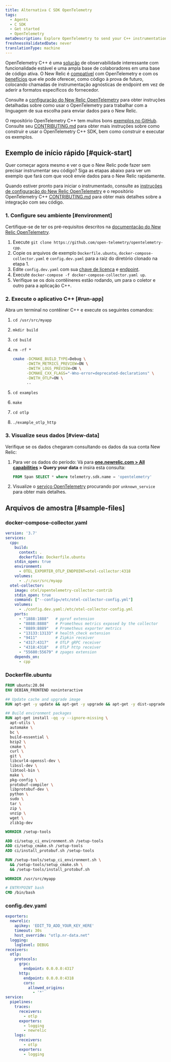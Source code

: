 ```yaml
---
title: Alternativa C SDK OpenTelemetry
tags:
  - Agents
  - C SDK
  - Get started
  - OpenTelemetry
metaDescription: Explore OpenTelemetry to send your C++ instrumentation data to New Relic.
freshnessValidatedDate: never
translationType: machine
---
```


OpenTelemetry C++ é uma [solução](https://github.com/open-telemetry/opentelemetry-cpp) de observabilidade interessante com funcionalidade estável e uma ampla base de colaboradores em uma base de código ativa. O New Relic é [compatível](/docs/integrations/open-source-telemetry-integrations/opentelemetry/introduction-opentelemetry-new-relic/) com OpenTelemetry e com os [benefícios](/docs/more-integrations/open-source-telemetry-integrations/opentelemetry/opentelemetry-introduction/) que ele pode oferecer, como código à prova de futuro, colocando chamadas de instrumentação agnósticas de endpoint em vez de aderir a formatos específicos do fornecedor.

Consulte a [configuração do New Relic OpenTelemetry](/docs/more-integrations/open-source-telemetry-integrations/opentelemetry/opentelemetry-setup/) para obter instruções detalhadas sobre como usar o OpenTelemetry para trabalhar com a linguagem de sua escolha para enviar dados para o New Relic.

O repositório OpenTelemetry C++ tem muitos bons [exemplos no GitHub](https://github.com/open-telemetry/opentelemetry-cpp/tree/main/examples). Consulte seu [CONTRIBUTING.md](https://github.com/open-telemetry/opentelemetry-cpp/blob/main/CONTRIBUTING.md) para obter mais instruções sobre como construir e usar o OpenTelemetry C++ SDK, bem como construir e executar os exemplos.

## Exemplo de início rápido [#quick-start]

Quer começar agora mesmo e ver o que o New Relic pode fazer sem precisar instrumentar seu código? Siga as etapas abaixo para ver um exemplo que fará com que você envie dados para o New Relic rapidamente.

Quando estiver pronto para iniciar o instrumentado, consulte as [instruções de configuração do New Relic OpenTelemetry](/docs/more-integrations/open-source-telemetry-integrations/opentelemetry/opentelemetry-setup/) e o repositório OpenTelemetry C++ [CONTRIBUTING.md](https://github.com/open-telemetry/opentelemetry-cpp/blob/main/CONTRIBUTING.md) para obter mais detalhes sobre a integração com seu código.

### 1. Configure seu ambiente [#environment]

Certifique-se de ter os pré-requisitos descritos na [documentação do New Relic OpenTelemetry](/docs/more-integrations/open-source-telemetry-integrations/opentelemetry/opentelemetry-setup/#prereqs).

1. Execute `git clone https://github.com/open-telemetry/opentelemetry-cpp`.
2. Copie os arquivos de exemplo `Dockerfile.ubuntu`, `docker-compose-collector.yaml` e `config.dev.yaml` para a raiz do diretório clonado na etapa 1.
3. Edite `config.dev.yaml` com sua [chave de licença](/docs/apis/intro-apis/new-relic-api-keys/#ingest-license-key) e [endpoint](/docs/more-integrations/open-source-telemetry-integrations/opentelemetry/opentelemetry-setup/#review-settings).
4. Execute `docker-compose -f docker-compose-collector.yaml up`.
5. Verifique se os dois contêineres estão rodando, um para o coletor e outro para a aplicação C++.

### 2. Execute o aplicativo C++ [#run-app]

Abra um terminal no contêiner C++ e execute os seguintes comandos:

1. `cd /usr/src/myapp`

2. `mkdir build`

3. `cd build`

4. `rm -rf *`

   ```bash
   cmake -DCMAKE_BUILD_TYPE=Debug \
         -DWITH_METRICS_PREVIEW=ON \
         -DWITH_LOGS_PREVIEW=ON \
         -DCMAKE_CXX_FLAGS="-Wno-error=deprecated-declarations" \
         -DWITH_OTLP=ON \
         ..
   ```

5. `cd examples`

6. `make`

7. `cd otlp`

8. `./example_otlp_http`

### 3. Visualize seus dados [#view-data]

Verifique se os dados chegaram consultando os dados da sua conta New Relic:

1. Para ver os dados do período: Vá para <DNT>**[one.newrelic.com > All capabilities](https://one.newrelic.com/all-capabilities) > Query your data**</DNT> e insira esta consulta:

   ```sql
   FROM Span SELECT * where telemetry.sdk.name = 'opentelemetry'
   ```

2. Visualize o [serviço OpenTelemetry](/docs/more-integrations/open-source-telemetry-integrations/opentelemetry/opentelemetry-view-your-data#explorer) procurando por `unknown_service` para obter mais detalhes.

## Arquivos de amostra [#sample-files]

### docker-compose-collector.yaml

```yaml
version: '3.7'
services:
  cpp:
    build:
      context: .
      dockerfile: Dockerfile.ubuntu
    stdin_open: true
    environment:
      - OTEL_EXPORTER_OTLP_ENDPOINT=otel-collector:4318
    volumes:
      - ./:/usr/src/myapp
  otel-collector:
    image: otel/opentelemetry-collector-contrib
    stdin_open: true
    command: ["--config=/etc/otel-collector-config.yml"]
    volumes:
      - ./config.dev.yaml:/etc/otel-collector-config.yml
    ports:
      - "1888:1888"   # pprof extension
      - "8888:8888"   # Prometheus metrics exposed by the collector
      - "8889:8889"   # Prometheus exporter metrics
      - "13133:13133" # health_check extension
      - "9411"        # Zipkin receiver
      - "4317:4317"   # OTLP gRPC receiver
      - "4318:4318"   # OTLP http receiver
      - "55680:55679" # zpages extension
    depends_on:
      - cpp
```

### Dockerfile.ubuntu

```dockerfile
FROM ubuntu:20.04
ENV DEBIAN_FRONTEND noninteractive

## Update cache and upgrade image
RUN apt-get -y update && apt-get -y upgrade && apt-get -y dist-upgrade

## Build environment packages
RUN apt-get install -qq -y --ignore-missing \
  apt-utils \
  automake \
  bc \
  build-essential \
  bzip2 \
  cmake \
  curl \
  git \
  libcurl4-openssl-dev \
  libssl-dev \
  libtool-bin \
  make \
  pkg-config \
  protobuf-compiler \
  libprotobuf-dev \
  python \
  sudo \
  tar \
  zip \
  unzip \
  wget \
  zlib1g-dev

WORKDIR /setup-tools

ADD ci/setup_ci_environment.sh /setup-tools
ADD ci/setup_cmake.sh /setup-tools
ADD ci/install_protobuf.sh /setup-tools

RUN /setup-tools/setup_ci_environment.sh \
  && /setup-tools/setup_cmake.sh \
  && /setup-tools/install_protobuf.sh

WORKDIR /usr/src/myapp

# ENTRYPOINT bash
CMD /bin/bash
```

### config.dev.yaml

```yaml
exporters:
  newrelic:
    apikey: 'EDIT_TO_ADD_YOUR_KEY_HERE'
    timeout: 30s
    host_override: "otlp.nr-data.net"
  logging:
    loglevel: DEBUG
receivers:
  otlp:
    protocols:
      grpc:
        endpoint: 0.0.0.0:4317
      http:
        endpoint: 0.0.0.0:4318
        cors:
          allowed_origins:
            - '*'
service:
  pipelines:
    traces:
      receivers:
        - otlp
      exporters:
        - logging
        - newrelic
    logs:
      receivers:
        - otlp
      exporters:
        - logging
```